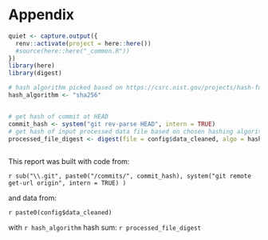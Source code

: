 # Appendix

```r
quiet <- capture.output({
  renv::activate(project = here::here())
  #source(here::here("_common.R"))
})
library(here)
library(digest)

# hash algorithm picked based on https://csrc.nist.gov/projects/hash-functions
hash_algorithm <- "sha256"


# get hash of commit at HEAD
commit_hash <- system("git rev-parse HEAD", intern = TRUE)    
# get hash of input processed data file based on chosen hashing algorithm
processed_file_digest <- digest(file = config$data_cleaned, algo = hash_algorithm)
    


```


This report was built with code from:

`r sub("\\.git", paste0("/commits/", commit_hash), system("git remote get-url origin", intern = TRUE) )`

and data from:

`r paste0(config$data_cleaned)` 

with `r hash_algorithm` hash sum: `r processed_file_digest`